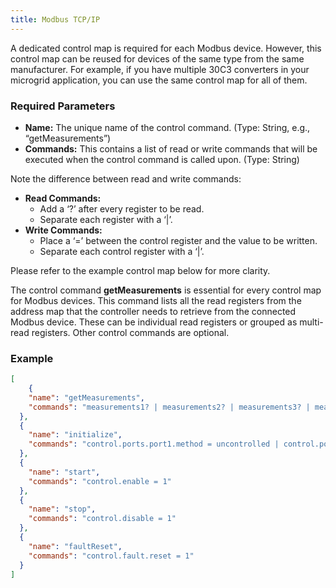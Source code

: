 ```yaml
---
title: Modbus TCP/IP
---
```


A dedicated control map is required for each Modbus device. However, this control map can be reused for devices of the same type from the same manufacturer. For example, if you have multiple 30C3 converters in your microgrid application, you can use the same control map for all of them.

### Required Parameters

- **Name:** The unique name of the control command. (Type: String, e.g., “getMeasurements”)
- **Commands:** This contains a list of read or write commands that will be executed when the control command is called upon. (Type: String)

<Note>
Note the difference between read and write commands:

- **Read Commands:**
    - Add a ‘?’ after every register to be read.
    - Separate each register with a ‘|’.
- **Write Commands:**
    - Place a ‘=’ between the control register and the value to be written.
    - Separate each control register with a ‘|’.
</Note>

Please refer to the example control map below for more clarity.

The control command **getMeasurements** is essential for every control map for Modbus devices. This command lists all the read registers from the address map that the controller needs to retrieve from the connected Modbus device. These can be individual read registers or grouped as multi-read registers. Other control commands are optional.

### Example

```json
[
	{
    "name": "getMeasurements",
    "commands": "measurements1? | measurements2? | measurements3? | measurements4?"
  },
  {
    "name": "initialize",
    "commands": "control.ports.port1.method = uncontrolled | control.ports.port2.method = constant-voltage | control.ports.port3.method = disabled | control.mode = auto"
  },
  {
    "name": "start",
    "commands": "control.enable = 1"
  },
  {
    "name": "stop",
    "commands": "control.disable = 1"
  },
  {
    "name": "faultReset",
    "commands": "control.fault.reset = 1"
  }
]
```